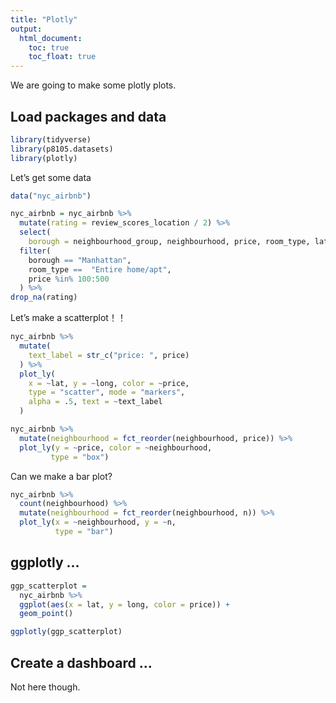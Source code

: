 ```yaml
---
title: "Plotly"
output: 
  html_document:
    toc: true
    toc_float: true
---
```


We are going to make some plotly plots.

## Load packages and data

```r
library(tidyverse)
library(p8105.datasets)
library(plotly)
```

Let's get some data

```r
data("nyc_airbnb")
```

```r
nyc_airbnb = nyc_airbnb %>% 
  mutate(rating = review_scores_location / 2) %>%
  select(
    borough = neighbourhood_group, neighbourhood, price, room_type, lat, long, rating) %>%
  filter(
    borough == "Manhattan",
    room_type ==  "Entire home/apt",
    price %in% 100:500
  ) %>%
drop_na(rating)
```

Let's make a scatterplot！！

```r
nyc_airbnb %>%
  mutate(
    text_label = str_c("price: ", price)
  ) %>%
  plot_ly(
    x = ~lat, y = ~long, color = ~price,
    type = "scatter", mode = "markers",
    alpha = .5, text = ~text_label
  )
```
```r
nyc_airbnb %>%
  mutate(neighbourhood = fct_reorder(neighbourhood, price)) %>%
  plot_ly(y = ~price, color = ~neighbourhood,
         type = "box")
```

Can we make a bar plot?
```r
nyc_airbnb %>% 
  count(neighbourhood) %>%
  mutate(neighbourhood = fct_reorder(neighbourhood, n)) %>%
  plot_ly(x = ~neighbourhood, y = ~n,
          type = "bar")
```

## ggplotly ...

```r
ggp_scatterplot = 
  nyc_airbnb %>%
  ggplot(aes(x = lat, y = long, color = price)) +
  geom_point()

ggplotly(ggp_scatterplot)
```
  
## Create a dashboard ...

Not here though.